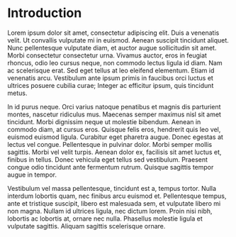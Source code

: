 <Meta title='Documentation/Introduction' />

<style>{`
  .subheading {
    --mediumdark: '#999999';
    font-weight: 900;
    font-size: 13px;
    color: #999;
    letter-spacing: 6px;
    line-height: 24px;
    text-transform: uppercase;
    margin-bottom: 12px;
    margin-top: 40px;
  }

  .link-list {
    display: grid;
    grid-template-columns: 1fr;
    grid-template-rows: 1fr 1fr;
    row-gap: 10px;
  }

  @media (min-width: 620px) {
    .link-list {
      row-gap: 20px;
      column-gap: 20px;
      grid-template-columns: 1fr 1fr;
    }
  }

  @media all and (-ms-high-contrast:none) {
  .link-list {
      display: -ms-grid;
      -ms-grid-columns: 1fr 1fr;
      -ms-grid-rows: 1fr 1fr;
    }
  }

  .link-item {
    display: block;
    padding: 20px 30px 20px 15px;
    border: 1px solid #00000010;
    border-radius: 5px;
    transition: background 150ms ease-out, border 150ms ease-out, transform 150ms ease-out;
    color: #333333;
    display: flex;
    align-items: flex-start;
  }

  .link-item:hover {
    border-color: #1EA7FD50;
    transform: translate3d(0, -3px, 0);
    box-shadow: rgba(0, 0, 0, 0.08) 0 3px 10px 0;
  }

  .link-item:active {
    border-color: #1EA7FD;
    transform: translate3d(0, 0, 0);
  }

  .link-item strong {
    font-weight: 700;
    display: block;
    margin-bottom: 2px;
  }
  
  .link-item img {
    height: 40px;
    width: 40px;
    margin-right: 15px;
    flex: none;
  }

  .link-item span {
    font-size: 14px;
    line-height: 20px;
  }

  .tip {
    display: inline-block;
    border-radius: 1em;
    font-size: 11px;
    line-height: 12px;
    font-weight: 700;
    background: #E7FDD8;
    color: #66BF3C;
    padding: 4px 12px;
    margin-right: 10px;
    vertical-align: top;
  }

  .tip-wrapper {
    font-size: 13px;
    line-height: 20px;
    margin-top: 40px;
    margin-bottom: 40px;
  }

  .tip-wrapper code {
    font-size: 12px;
    display: inline-block;
  }

  
`}</style>

# Introduction

Lorem ipsum dolor sit amet, consectetur adipiscing elit. Duis a venenatis velit. Ut convallis vulputate mi in euismod. Aenean suscipit tincidunt aliquet. Nunc pellentesque vulputate diam, et auctor augue sollicitudin sit amet. Morbi consectetur consectetur urna. Vivamus auctor, eros in feugiat rhoncus, odio leo cursus neque, non commodo lectus ligula id diam. Nam ac scelerisque erat. Sed eget tellus at leo eleifend elementum. Etiam id venenatis arcu. Vestibulum ante ipsum primis in faucibus orci luctus et ultrices posuere cubilia curae; Integer ac efficitur ipsum, quis tincidunt metus.

In id purus neque. Orci varius natoque penatibus et magnis dis parturient montes, nascetur ridiculus mus. Maecenas semper maximus nisl sit amet tincidunt. Morbi dignissim neque ut molestie bibendum. Aenean in commodo diam, at cursus eros. Quisque felis eros, hendrerit quis leo vel, euismod euismod ligula. Curabitur eget pharetra augue. Donec egestas at lectus vel congue. Pellentesque in pulvinar dolor. Morbi semper mollis sagittis. Morbi vel velit turpis. Aenean dolor ex, facilisis sit amet luctus et, finibus in tellus. Donec vehicula eget tellus sed vestibulum. Praesent congue odio tincidunt ante fermentum rutrum. Quisque sagittis tempor augue in tempor.

Vestibulum vel massa pellentesque, tincidunt est a, tempus tortor. Nulla interdum lobortis quam, nec finibus arcu euismod et. Pellentesque tempus, ante et tristique suscipit, libero est malesuada sem, et vulputate libero mi non magna. Nullam id ultrices ligula, nec dictum lorem. Proin nisi nibh, lobortis ac lobortis at, ornare nec nulla. Phasellus molestie ligula et vulputate sagittis. Aliquam sagittis scelerisque ornare.
